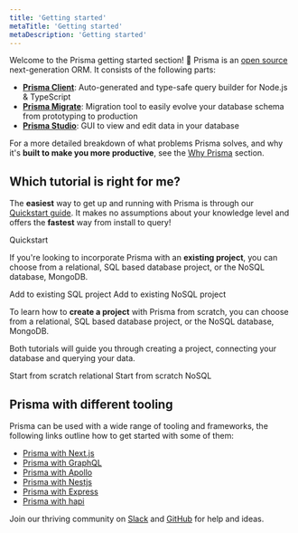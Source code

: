 ```yaml
---
title: 'Getting started'
metaTitle: 'Getting started'
metaDescription: 'Getting started'
---
```


<TopBlock>

Welcome to the Prisma getting started section! 👋 Prisma is an [open source](https://github.com/prisma/prisma) next-generation ORM. It consists of the following parts:

- [**Prisma Client**](../../concepts/components/prisma-client): Auto-generated and type-safe query builder for Node.js & TypeScript
- [**Prisma Migrate**](../../concepts/components/prisma-migrate): Migration tool to easily evolve your database schema from prototyping to production
- [**Prisma Studio**](../../concepts/components/prisma-studio): GUI to view and edit data in your database

For a more detailed breakdown of what problems Prisma solves, and why it's **built to make you more productive**, see the [Why Prisma](../concepts/overview/why-prisma) section.

</TopBlock>

## Which tutorial is right for me?

The **easiest** way to get up and running with Prisma is through our [Quickstart guide](./quickstart). It makes no assumptions about your knowledge level and offers the **fastest** way from install to query!

<ButtonLink color="dark" type="primary" href="./getting-started/quickstart">
    Quickstart
</ButtonLink>

If you're looking to incorporate Prisma with an **existing project**, you can choose from a relational, SQL based database project, or the NoSQL database, MongoDB.

<ButtonLink color="dark" type="primary" href="./getting-started/setup-prisma/add-to-existing-project/relational-databases-typescript-postgres">
    Add to existing SQL project
</ButtonLink>

<ButtonLink color="grey-bg" type="primary" href="./getting-started/setup-prisma/add-to-existing-project/mongodb-typescript-mongodb">
    Add to existing NoSQL project
</ButtonLink>

To learn how to **create a project** with Prisma from scratch, you can choose from a relational, SQL based database project, or the NoSQL database, MongoDB. 

Both tutorials will guide you through creating a project, connecting your database and querying your data.

<ButtonLink color="dark" type="primary" href="./getting-started/setup-prisma/start-from-scratch/relational-databases-typescript-postgres">
    Start from scratch relational
</ButtonLink>

<ButtonLink color="grey-bg" type="primary" href="./getting-started/setup-prisma/start-from-scratch/mongodb-typescript-mongodb">
    Start from scratch NoSQL
</ButtonLink>

## Prisma with different tooling

Prisma can be used with a wide range of tooling and frameworks, the following links outline how to get started with some of them:
- [Prisma with Next.js](https://www.prisma.io/nextjs)
- [Prisma with GraphQL](https://www.prisma.io/graphql)
- [Prisma with Apollo](https://www.prisma.io/apollo)
- [Prisma with Nestjs](https://www.prisma.io/nestjs)
- [Prisma with Express](https://www.prisma.io/express)
- [Prisma with hapi](https://www.prisma.io/hapi)

<Admonition type="info">

Join our thriving community on [Slack](https://slack.prisma.io/) and [GitHub](https://github.com/prisma/prisma) for help and ideas.

</Admonition>

